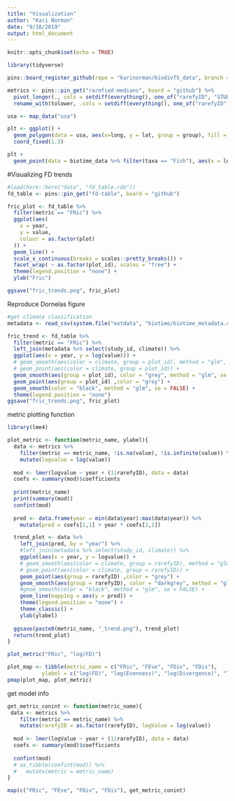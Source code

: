 ```yaml
---
title: "Visualization"
author: "Kari Norman"
date: "9/18/2019"
output: html_document
---
```


```r
knitr::opts_chunk$set(echo = TRUE)
```

```r
library(tidyverse)
```

```r
pins::board_register_github(repo = "karinorman/biodivTS_data", branch = "master")

metrics <- pins::pin_get("rarefied-medians", board = "github") %>%
  pivot_longer(., cols = setdiff(everything(), one_of("rarefyID", "STUDY_ID", "SamplePool", "SampleN", "num_years", "duration", "startYear", "endYear", "YEAR", "cell", "rarefied", "type", "realm", "climate", "habitat", "biome_map", "taxa", "organisms", "cent_lat", "cent_long", "abundance_type", "BROAD_TYPE", "cYEAR", "taxa_mod", "climate_mod")), names_to = "metric", values_to = "value") %>%
  rename_with(tolower, .cols = setdiff(everything(), one_of("rarefyID"))) 
```

```r
usa <- map_data("usa")

plt <- ggplot() +
  geom_polygon(data = usa, aes(x=long, y = lat, group = group), fill = NA, color = "black") +
  coord_fixed(1.3)

plt +
  geom_point(data = biotime_data %>% filter(taxa == "Fish"), aes(x = longitude, y = latitude), color = "black", size = .25)

```

#Visualizing FD trends
```r
#load(here::here("data", "fd_table.rda"))
fd_table <- pins::pin_get("fd-table", board = "github")

fric_plot <- fd_table %>%
  filter(metric == "FRic") %>%
  ggplot(aes(
    x = year,
    y = value,
    colour = as.factor(plot)
  )) +
  geom_line() +
  scale_x_continuous(breaks = scales::pretty_breaks()) +
  facet_wrap( ~ as.factor(plot_id), scales = "free") +
  theme(legend.position = "none") +
  ylab("Fric")

ggsave("fric_trends.png", fric_plot)
```

Reproduce Dornelas figure
```r
#get climate classification
metadata <- read_csv(system.file("extdata", "biotime/biotime_metadata.csv", package = "biodivTS"))

fric_trend <- fd_table %>%
  filter(metric == "FRic") %>%
  left_join(metadata %>% select(study_id, climate)) %>%
  ggplot(aes(x = year, y = log(value))) +
  # geom_smooth(aes(color = climate, group = plot_id), method = "glm", se = FALSE) +
  # geom_point(aes(color = climate, group = plot_id)) +
  geom_smooth(aes(group = plot_id), color = "grey", method = "glm", se = FALSE) +
  geom_point(aes(group = plot_id) ,color = "grey") +
  geom_smooth(color = "black", method = "glm", se = FALSE) +
  theme(legend.position = "none") 
ggsave("fric_trends.png", fric_plot)
```

metric plotting function
```r
library(lme4)

plot_metric <- function(metric_name, ylabel){
  data <- metrics %>%
    filter(metric == metric_name, !is.na(value), !is.infinite(value)) %>%
    mutate(logvalue = log(value))
  
  mod <- lmer(logvalue ~ year + (1|rarefyID), data = data)
  coefs <- summary(mod)$coefficients
  
  print(metric_name) 
  print(summary(mod))
  confint(mod)
  
  pred <- data.frame(year = min(data$year):max(data$year)) %>%
    mutate(pred = coefs[1,1] + year * coefs[2,1])

  trend_plot <- data %>%
    left_join(pred, by = "year") %>%
    #left_join(metadata %>% select(study_id, climate)) %>%
    ggplot(aes(x = year, y = logvalue)) +
    # geom_smooth(aes(color = climate, group = rarefyID), method = "glm", se = FALSE) +
    # geom_point(aes(color = climate, group = rarefyID)) +
    geom_point(aes(group = rarefyID) ,color = "grey") +
    geom_smooth(aes(group = rarefyID), color = "darkgrey", method = "glm", se = FALSE) +
    #geom_smooth(color = "black", method = "glm", se = FALSE) +
    geom_line(mapping = aes(y = pred)) +
    theme(legend.position = "none") +
    theme_classic() +
    ylab(ylabel)
  
  ggsave(paste0(metric_name, "_trend.png"), trend_plot)
  return(trend_plot)
}

plot_metric("FRic", "log(FD)")

plot_map <- tibble(metric_name = c("FRic", "FEve", "FDiv", "FDis"), 
           ylabel = c("log(FD)", "log(Evenness)", "log(Divergence)", "log(Dispersion)"))
pmap(plot_map, plot_metric)
```

get model info
```r
get_metric_conint <- function(metric_name){
 data <- metrics %>%
    filter(metric == metric_name) %>%
    mutate(rarefyID = as.factor(rarefyID), logValue = log(value))
  
  mod <- lmer(logValue ~ year + (1|rarefyID), data = data)
  coefs <- summary(mod)$coefficients
  
  confint(mod)
  # as_tibble(confint(mod)) %>%
  #   mutate(metric = metric_name)
}

map(c("FRic", "FEve", "FDiv", "FDis"), get_metric_conint)
```
